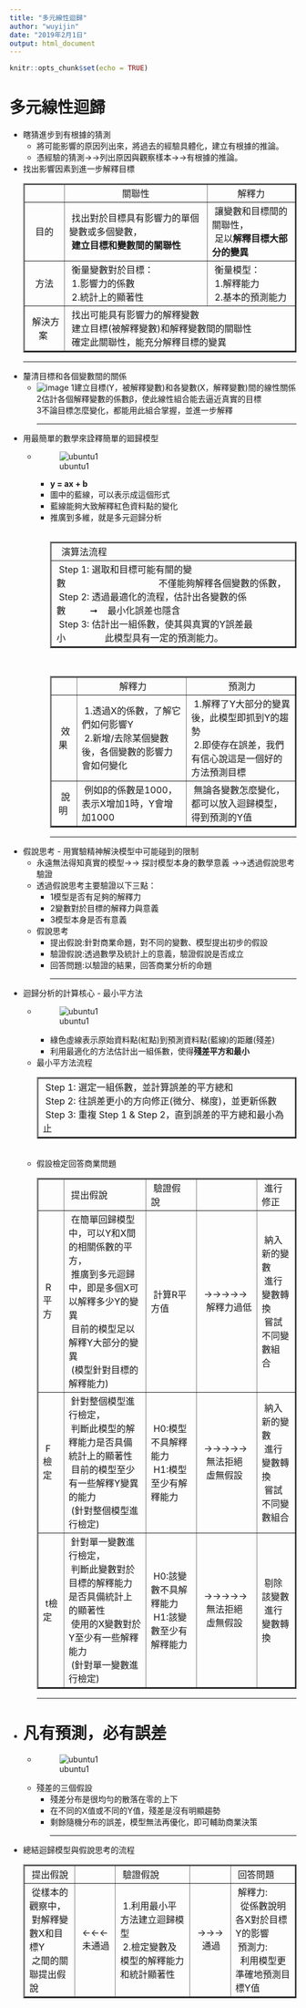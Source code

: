 ---
title: "多元線性迴歸"
author: "wuyijin"
date: "2019年2月1日"
output: html_document
---

```{r setup, include=FALSE}
knitr::opts_chunk$set(echo = TRUE)
```

<h1>多元線性迴歸</h1>
*   瞎猜進步到有根據的猜測
    *   將可能影響的原因列出來，將過去的經驗具體化，建立有根據的推論。
    *   憑經驗的猜測→→列出原因與觀察樣本→→有根據的推論。
*   找出影響因素到進一步解釋目標
<table BORDER="2">
  <tr>
    <td></td>
    <td ALIGN=center>關聯性</td>
    <td ALIGN=center>解釋力</td>
  </tr>
  <tr>
    <td ALIGN=center>目的</td>
    <td ALIGN=left>&nbsp;找出對於目標具有影響力的單個變數或多個變數，<br>&nbsp;<b>建立目標和變數間的關聯性</b>&nbsp;</td>
    <td ALIGN=left>&nbsp;讓變數和目標間的關聯性，<br>&nbsp;足以<b>解釋目標大部分的變異</b>&nbsp;</td>
  </tr>
  <tr>
    <td ALIGN=center>方法</td>
    <td ALIGN=left>&nbsp;衡量變數對於目標：<br>&nbsp;1.影響力的係數<br>&nbsp;2.統計上的顯著性 </td>
    <td ALIGN=left>&nbsp;衡量模型：<br>&nbsp;1.解釋能力<br>&nbsp;2.基本的預測能力 </td>
  </tr>
  <tr>
    <td ALIGN=center>&nbsp;解決方案&nbsp;</td>
    <td colspan="2" ALIGN=left>&nbsp;找出可能具有影響力的解釋變數<br>&nbsp;建立目標(被解釋變數)和解釋變數間的關聯性<br>&nbsp;確定此關聯性，能充分解釋目標的變異</td>
  </tr>	
</table>
<hr/>
*   釐清目標和各個變數間的關係
    * ![image](https://yijinwu1.github.io/R/images/linerRegression1.png)
     1建立目標(Y，被解釋變數)和各變數(X，解釋變數)間的線性關係<br/>
     2估計各個解釋變數的係數β，使此線性組合能去逼近真實的目標<br/>
     3不論目標怎麼變化，都能用此組合掌握，並進一步解釋
<hr/>
*   用最簡單的數學來詮釋簡單的廻歸模型 
    * ![ubuntu1](https://yijinwu1.github.io/R/images/linerRegression2.png)
        * <b>y = ax + b</b><br/>
        * 圖中的藍線，可以表示成這個形式<br/>
        * 藍線能夠大致解釋紅色資料點的變化<br/>
        * 推廣到多維，就是多元迴歸分析<br/>
&nbsp;&nbsp;        
<table BORDER="2">
  <tr>
    <td>&nbsp;&nbsp;演算法流程</td>	
  </tr>
  <tr>
    <td>&nbsp;Step 1: 選取和目標可能有關的變數&nbsp;&nbsp;&nbsp;&nbsp;&nbsp;&nbsp;&nbsp;&nbsp;&nbsp;&nbsp;&nbsp;&nbsp;&nbsp;&nbsp;&nbsp;&nbsp;&nbsp;&nbsp;&nbsp;&nbsp;&nbsp;&nbsp;&nbsp;&nbsp;&nbsp;&nbsp;&nbsp;&nbsp;&nbsp;&nbsp;&nbsp;&nbsp;&nbsp;&nbsp;&nbsp;&nbsp;&nbsp;&nbsp;不僅能夠解釋各個變數的係數，<br>
    &nbsp;Step 2: 透過最適化的流程，估計出各變數的係數&nbsp;&nbsp;&nbsp;&nbsp;&nbsp;&nbsp;&nbsp;&nbsp;&nbsp;&nbsp;➞&nbsp;&nbsp;&nbsp;&nbsp;最小化誤差也隱含<br>
    &nbsp;Step 3: 估計出一組係數，使其與真實的Y誤差最小&nbsp;&nbsp;&nbsp;&nbsp;&nbsp;&nbsp;&nbsp;&nbsp;&nbsp;&nbsp;&nbsp;&nbsp;&nbsp;&nbsp;&nbsp;&nbsp;此模型具有一定的預測能力。</td>
  </tr>	
</table>
<br>
<table BORDER="2" CELLPADDING="2">
  <tr>
    <td></td>
    <td ALIGN=center>&nbsp;解釋力</td>
		<td ALIGN=center>&nbsp;預測力</td>
  </tr>
  <tr>
    <td ALIGN=center>&nbsp;效果&nbsp;</td>
		<td ALIGN=left>&nbsp;1.透過X的係數，了解它們如何影響Y<br>&nbsp;2.新增/去除某個變數後，各個變數的影響力會如何變化</td>
		<td ALIGN=left>&nbsp;1.解釋了Y大部分的變異後，此模型即抓到Y的趨勢<br>&nbsp;2.即使存在誤差，我們有信心說這是一個好的方法預測目標&nbsp;</td>
  </tr>
  <tr>
    <td ALIGN=center>&nbsp;說明&nbsp;</td>
		<td ALIGN=left>&nbsp;例如β的係數是1000，表示X增加1時，Y會增加1000</td>
		<td ALIGN=left>&nbsp;無論各變數怎麼變化，都可以放入迴歸模型，得到預測的Y值&nbsp;</td>
    </tr>	
</table> 
<hr/> 
*   假說思考 - 用實驗精神解決模型中可能碰到的限制
    * 永遠無法得知真實的模型→→&nbsp;探討模型本身的數學意義&nbsp;→→透過假說思考驗證
    * 透過假說思考主要驗證以下三點：
        * 1模型是否有足夠的解釋力
        * 2變數對於目標的解釋力與意義
        * 3模型本身是否有意義
    
    * 假說思考
        *  提出假說:針對商業命題，對不同的變數、模型提出初步的假設
        *  驗證假說:透過數學及統計上的意義，驗證假說是否成立
        *  回答問題:以驗證的結果，回答商業分析的命題
<hr/> 
*   迴歸分析的計算核心 - 最小平方法
    * ![ubuntu1](https://yijinwu1.github.io/R/images/linerRegression3.png)
        * 綠色虛線表示原始資料點(紅點)到預測資料點(藍線)的距離(殘差)
        * 利用最適化的方法估計出一組係數，使得<b>殘差平方和最小</b>
    * 最小平方法流程        
<table BORDER="2" CELLPADDING="20">
  <tr>
    <td>&nbsp;Step 1: 選定一組係數，並計算誤差的平方總和<br>
    &nbsp;Step 2: 往誤差更小的方向修正(微分、梯度)，並更新係數<br>
    &nbsp;Step 3: 重複 Step 1 & Step 2，直到誤差的平方總和最小為止&nbsp;</td>	 
  </tr>	
</table>   
&nbsp;&nbsp;<br/>
    * 假設檢定回答商業問題
<table BORDER="2" >
  <tr>
    <td></td>
    <td>&nbsp;提出假說&nbsp;</td>
    <td>&nbsp;驗證假說&nbsp;</td>
    <td></td>
  <td>&nbsp;進行修正&nbsp;</td>
  </tr>
  <tr>
    <td>&nbsp;R平方&nbsp;</td>
    <td>&nbsp;在簡單回歸模型中，可以Y和X間的相關係數的平方，<br>&nbsp;推廣到多元迴歸中，即是多個X可以解釋多少Y的變異&nbsp;<br>&nbsp;目前的模型足以解釋Y大部分的變異<br>&nbsp;(模型針對目標的解釋能力)</td>
    <td>&nbsp;計算R平方值</td>
		<td>&nbsp;→→→→→&nbsp;<br>&nbsp;&nbsp;解釋力過低</td>
		<td>&nbsp;納入新的變數<br>&nbsp;進行變數轉換<br>&nbsp;嘗試不同變數組合&nbsp;</td>
  </tr>
  <tr>
    <td>&nbsp;F檢定&nbsp;</td>
    <td>&nbsp;針對整個模型進行檢定，<br>&nbsp;判斷此模型的解釋能力是否具備統計上的顯著性&nbsp;<br>&nbsp;目前的模型至少有一些解釋Y變異的能力<br>&nbsp;(針對整個模型進行檢定)</td>
		<td>&nbsp;H0:模型不具解釋能力<br>&nbsp;H1:模型至少有解釋能力</td>
		<td>&nbsp;→→→→→&nbsp;&nbsp;<br>&nbsp;&nbsp;無法拒絕<br>&nbsp;&nbsp;虛無假設</td>
		<td>&nbsp;納入新的變數<br>&nbsp;進行變數轉換<br>&nbsp;嘗試不同變數組合</td>
  </tr>
  <tr>
    <td>&nbsp;t檢定&nbsp;</td>
    <td>&nbsp;針對單一變數進行檢定，<br>&nbsp;判斷此變數對於目標的解釋能力是否具備統計上的顯著性&nbsp;<br>&nbsp;使用的X變數對於Y至少有一些解釋能力<br>&nbsp;(針對單一變數進行檢定)</td>
		<td>&nbsp;H0:該變數不具解釋能力<br>&nbsp;H1:該變數至少有解釋能力</td>
		<td>&nbsp;→→→→→&nbsp;&nbsp;<br>&nbsp;&nbsp;無法拒絕<br>&nbsp;&nbsp;虛無假設</td>
		<td>&nbsp;剔除該變數<br>&nbsp;進行變數轉換</td>
  </tr>	
</table> 
<hr/> 
*   <h1>凡有預測，必有誤差</h1>
    * ![ubuntu1](https://yijinwu1.github.io/R/images/linerRegression4.png)
    * 殘差的三個假設
        * 殘差分布是很均勻的散落在零的上下
        * 在不同的X值或不同的Y值，殘差是沒有明顯趨勢 
        * 剩餘隨機分布的誤差，模型無法再優化，即可輔助商業決策
<hr/>
*   總結迴歸模型與假說思考的流程
<table BORDER="2">
  <tr>
    <td>&nbsp;提出假說</td>
    <td>&nbsp;</td>
    <td>&nbsp;驗證假說</td>
    <td>&nbsp;</td>
    <td>&nbsp;回答問題</td>
  </tr>
  <tr>
    <td>&nbsp;從樣本的觀察中，<br>&nbsp;對解釋變數X和目標Y<br>&nbsp;之間的關聯提出假說&nbsp;</td>
    <td>&nbsp;←←←&nbsp;<br>&nbsp;未通過</td>
    <td>&nbsp;1.利用最小平方法建立迴歸模型<br>&nbsp;2.檢定變數及模型的解釋能力和統計顯著性&nbsp;</td>
    <td>&nbsp;→→→&nbsp;<br>&nbsp;&nbsp;&nbsp;通過</td>
    <td>&nbsp;解釋力:<br>&nbsp;&nbsp;從係數說明各X對於目標Y的影響&nbsp;&nbsp;<br>&nbsp;預測力:<br>&nbsp;&nbsp;利用模型更準確地預測目標Y值</td>
  </tr>	
</table>
&nbsp;&nbsp;<br/>
&nbsp;&nbsp;<br/>